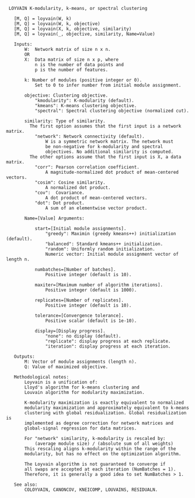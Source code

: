 ```
 LOYVAIN K-modularity, k-means, or spectral clustering

   [M, Q] = loyvain(W, k)
   [M, Q] = loyvain(W, k, objective)
   [M, Q] = loyvain(X, k, objective, similarity)
   [M, Q] = loyvain(_, objective, similarity, Name=Value)

   Inputs:
       W:  Network matrix of size n x n.
       OR
       X:  Data matrix of size n x p, where
           n is the number of data points and
           p is the number of features.

       k: Number of modules (positive integer or 0).
           Set to 0 to infer number from initial module assignment.

       objective: Clustering objective.
           "kmodularity": K-modularity (default).
           "kmeans": K-means clustering objective.
           "spectral": Spectral clustering objective (normalized cut).

       similarity: Type of similarity.
         The first option assumes that the first input is a network matrix.
           "network": Network connectivity (default).
               W is a symmetric network matrix. The network must
               be non-negative for k-modularity and spectral
               objectives. No additional similarity is computed.
         The other options assume that the first input is X, a data matrix.
           "corr": Pearson correlation coefficient.
               A magnitude-normalized dot product of mean-centered vectors.
           "cosim": Cosine similarity.
               A normalized dot product.
           "cov":  Covariance.
               A dot product of mean-centered vectors.
           "dot": Dot product.
               A sum of an elementwise vector product.

       Name=[Value] Arguments:

           start=[Initial module assignments].
               "greedy": Maximin (greedy kmeans++) initialization (default).
               "balanced": Standard kmeans++ initialization.
               "random": Uniformly random initialization.
               Numeric vector: Initial module assignment vector of length n.

           numbatches=[Number of batches].
               Positive integer (default is 10).

           maxiter=[Maximum number of algorithm iterations].
               Positive integer (default is 1000).

           replicates=[Number of replicates].
               Positive integer (default is 10).

           tolerance=[Convergence tolerance].
               Positive scalar (default is 1e-10).

           display=[Display progress].
               "none": no display (default).
               "replicate": display progress at each replicate.
               "iteration": display progress at each iteration.

   Outputs:
       M: Vector of module assignments (length n).
       Q: Value of maximized objective.

   Methodological notes:
       Loyvain is a unification of:
       Lloyd's algorithm for k-means clustering and
       Louvain algorithm for modularity maximization.

       K-modularity maximization is exactly equivalent to normalized
       modularity maximization and approximately equivalent to k-means
       clustering with global residualization. Global residualization is
       implemented as degree correction for network matrices and
       global-signal regression for data matrices.

       For "network" similarity, k-modularity is rescaled by:
           (average module size) / (absolute sum of all weights)
       This rescaling aligns k-modularity within the range of the
       modularity, but has no effect on the optimization algorithm.

       The Loyvain algorithm is not guaranteed to converge if
       all swaps are accepted at each iteration (NumBatches = 1).
       Therefore, it is generally a good idea to set NumBatches > 1.

   See also:
       COLOYVAIN, CANONCOV, KNEICOMP, LOUVAINS, RESIDUALN.

```
